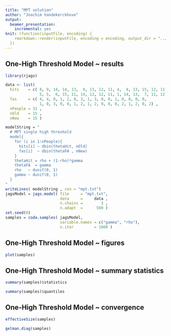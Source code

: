 ```yaml
---
title: "MPT solution"
author: "Joachim Vandekerckhove"
output:
  beamer_presentation:
    incremental: yes
knit: (function(inputFile, encoding) {
    rmarkdown::render(inputFile, encoding = encoding, output_dir = "../pdf")
  })
---
```



## One-High Threshold Model ~ results
\tiny
```r
library(rjags)

data <- list(
  hits    = c( 8, 9, 14, 14, 13,  8, 13, 12, 11, 4,  8, 13, 15, 12, 11, 9, 
               5, 5,  6, 15, 11, 14, 12, 12, 11, 1, 14, 13,  7, 11, 12, 8, 11) ,
  fas     = c( 4, 4, 0, 1, 2, 0, 3, 1, 3, 0, 0, 1, 0, 0, 0, 0, 
               1, 0, 3, 0, 0, 1, 2, 1, 2, 0, 0, 0, 2, 1, 2, 0, 2) ,
  nPeople = 31 ,
  nOld    = 15 , 
  nNew    = 15 )

modelString = "
  # MPT single high threshold
  model{
    for (i in 1:nPeople){
      hits[i] ~ dbin(thetaHit, nOld)
      fas[i]  ~ dbin(thetaFA , nNew)
    }
    thetaHit = rho + (1-rho)*gamma
    thetaFA  = gamma
    rho   ~ dunif(0, 1)
    gamma ~ dunif(0, 1)
  }
"
writeLines( modelString , con = "mpt.txt") 
jagsModel = jags.model( file     = "mpt.txt", 
                        data     =     data , 
                        n.chains =        3 , 
                        n.adapt  =      500 ) 
set.seed(0)
samples = coda.samples( jagsModel,
                        variable.names = c("gamma", "rho"),
                        n.iter         = 1000 )
```

## One-High Threshold Model ~ figures
```r

plot(samples)
```

## One-High Threshold Model ~ summary statistics
```r

summary(samples)$statistics

summary(samples)$quantiles
```

## One-High Threshold Model ~ convergence
```r

effectiveSize(samples)

gelman.diag(samples)
```

